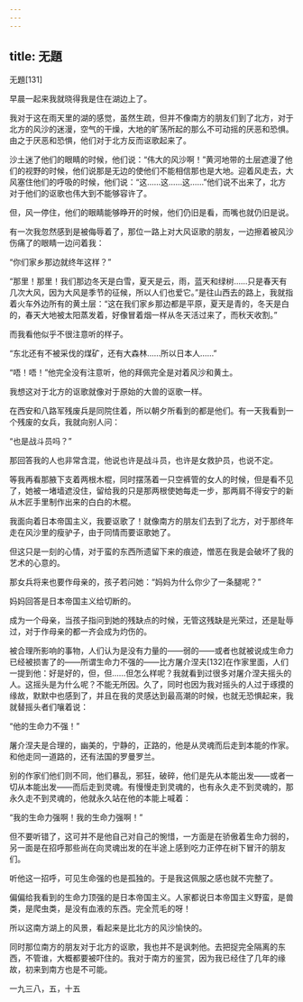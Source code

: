 ```yaml
---
---
---
```

title: 无題
---




无題[131]



早晨一起来我就晓得我是住在湖边上了。

我对于这在雨天里的湖的感觉，虽然生疏，但并不像南方的朋友们到了北方，对于北方的风沙的迷漫，空气的干燥，大地的旷荡所起的那么不可动摇的厌恶和恐惧。由之于厌恶和恐惧，他们对于北方反而讴歌起来了。

沙土迷了他们的眼睛的时候，他们说：“伟大的风沙啊！”黄河地带的土层遮漫了他们的视野的时候，他们说那是无边的使他们不能相信那也是大地。迎着风走去，大风塞住他们的呼吸的时候，他们说：“这……这……这……”他们说不出来了，北方对于他们的讴歌也伟大到不能够容许了。

但，风一停住，他们的眼睛能够睁开的时候，他们仍旧是看，而嘴也就仍旧是说。

有一次我忽然感到是被侮辱着了，那位一路上对大风讴歌的朋友，一边擦着被风沙伤痛了的眼睛一边问着我：

“你们家乡那边就终年这样？”

“那里！那里！我们那边冬天是白雪，夏天是云，雨，蓝天和绿树……只是春天有几次大风，因为大风是季节的征候，所以人们也爱它。”是往山西去的路上，我就指着火车外边所有的黄土层：“这在我们家乡那边都是平原，夏天是青的，冬天是白的，春天大地被太阳蒸发着，好像冒着烟一样从冬天活过来了，而秋天收割。”

而我看他似乎不很注意听的样子。

“东北还有不被采伐的煤矿，还有大森林……所以日本人……”

“唔！唔！”他完全没有注意听，他的拜佩完全是对着风沙和黄土。

我想这对于北方的讴歌就像对于原始的大兽的讴歌一样。

在西安和八路军残废兵是同院住着，所以朝夕所看到的都是他们。有一天我看到一个残废的女兵，我就向别人问：

“也是战斗员吗？”

那回答我的人也非常含混，他说也许是战斗员，也许是女救护员，也说不定。

等我再看那腋下支着两根木棍，同时摆荡着一只空裤管的女人的时候，但是看不见了，她被一堵墙遮没住，留给我的只是那两根使她每走一步，那两肩不得安宁的新从木匠手里制作出来的白白的木棍。

我面向着日本帝国主义，我要讴歌了！就像南方的朋友们去到了北方，对于那终年走在风沙里的瘦驴子，由于同情而要讴歌她了。

但这只是一刻的心情，对于蛮的东西所遗留下来的痕迹，憎恶在我是会破坏了我的艺术的心意的。

那女兵将来也要作母亲的，孩子若问她：“妈妈为什么你少了一条腿呢？”

妈妈回答是日本帝国主义给切断的。

成为一个母亲，当孩子指问到她的残缺点的时候，无管这残缺是光荣过，还是耻辱过，对于作母亲的都一齐会成为灼伤的。

被合理所影响的事物，人们认为是没有力量的——弱的——或者也就被说成生命力已经被损害了的——所谓生命力不强的——比方屠介涅夫[132]在作家里面，人们一提到他：好是好的，但，但……但怎么样呢？我就看到过很多对屠介涅夫摇头的人。这摇头是为什么呢？不能无所因。久了，同时也因为我对摇头的人过于琢摸的缘故，默默中也感到了，并且在我的灵感达到最高潮的时候，也就无恐惧起来，我就替摇头者们嚷着说：

“他的生命力不强！”

屠介涅夫是合理的，幽美的，宁静的，正路的，他是从灵魂而后走到本能的作家。和他走同一道路的，还有法国的罗曼罗兰。

别的作家们他们则不同，他们暴乱，邪狂，破碎，他们是先从本能出发——或者一切从本能出发——而后走到灵魂。有慢慢走到灵魂的，也有永久走不到灵魂的，那永久走不到灵魂的，他就永久站在他的本能上喊着：

“我的生命力强啊！我的生命力强啊！”

但不要听错了，这可并不是他自己对自己的惋惜，一方面是在骄傲着生命力弱的，另一面是在招呼那些尚在向灵魂出发的在半途上感到吃力正停在树下冒汗的朋友们。

听他这一招呼，可见生命强的也是孤独的。于是我这佩服之感也就不完整了。

偏偏给我看到的生命力顶强的是日本帝国主义。人家都说日本帝国主义野蛮，是兽类，是爬虫类，是没有血液的东西。完全荒毛的呀！

所以这南方湖上的风景，看起来是比北方的风沙愉快的。

同时那位南方的朋友对于北方的讴歌，我也并不是讽刺他。去把捉完全隔离的东西，不管谁，大概都要被吓住的。我对于南方的鉴赏，因为我已经住了几年的缘故，初来到南方也是不可能。

一九三八，五，十五